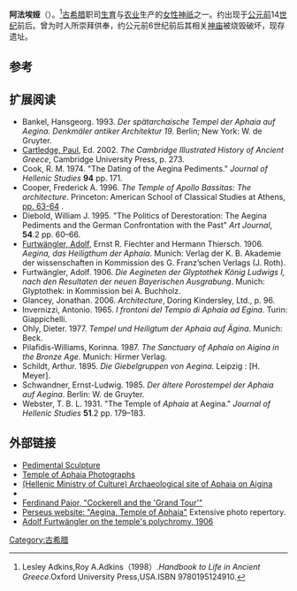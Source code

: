 {{expand|time=2013-10-15T06:19:44+00:00}}
{{Infobox deity|type=Greek
| image =Temple of Aphaia.jpg
| caption =阿法埃娅神庙遗址
| name =阿法埃娅
| god_of =[[生育|生育]]与[[农业|农业]]生产之神、[[埃伊納島|埃伊納島]]守护神
|script_name=希腊语|script=Ἀφαία}}
'''阿法埃娅'''（{{lang-en|Aphaea}}）。<ref>Lesley Adkins,Roy A.Adkins（1998）.''Handbook to Life in Ancient Greece''.Oxford University Press,USA.ISBN 9780195124910.</ref>[[古希腊|古希腊]]职司[[生育|生育]]与[[农业|农业]]生产的[[女性|女性]][[神祇|神祇]]之一。约出现于[[公元前|公元前]]14[[世纪|世纪]]前后。曾为时人所崇拜供奉，约公元前6世纪前后其相关[[神庙|神庙]]被烧毁破坏，现存遗址。

== 参考 ==
{{reflist}}

==扩展阅读==
*Bankel, Hansgeorg. 1993. ''Der spätarchaische Tempel der Aphaia auf Aegina. Denkmäler antiker Architektur 19''. Berlin; New York: W. de Gruyter.
*[[Paul_Cartledge|Cartledge, Paul]], Ed. 2002. ''The Cambridge Illustrated History of Ancient Greece'', Cambridge University Press, p. 273.
*Cook, R. M.  1974.  "The Dating of the Aegina Pediments."  ''Journal of Hellenic Studies'' '''94''' pp. 171.
*Cooper, Frederick A. 1996. ''The Temple of Apollo Bassitas: The architecture''. Princeton: American School of Classical Studies at Athens, [http://books.google.com/books?id=DSf3_deQfJkC&pg=PA64&lpg=PA64 pp. 63-64] {{Wayback|url=http://books.google.com/books?id=DSf3_deQfJkC&pg=PA64&lpg=PA64 |date=20110629040711 }}.
*Diebold, William J.  1995.  "The Politics of Derestoration: The Aegina Pediments and the German Confrontation with the Past"  ''Art Journal'', '''54'''.2 pp. 60–66.
*[[Adolf_Furtwängler|Furtwängler, Adolf]], Ernst R. Fiechter and Hermann Thiersch. 1906. ''Aegina, das Heiligthum der Aphaia''. Munich: Verlag der K. B. Akademie der wissenschaften in Kommission des G. Franz’schen Verlags (J. Roth).
*Furtwängler, Adolf. 1906. ''Die Aegineten der Glyptothek König Ludwigs I, nach den Resultaten der neuen Bayerischen Ausgrabung''. Munich: Glyptothek: in Kommission bei A. Buchholz.
*Glancey, Jonathan. 2006. ''Architecture'', Doring Kindersley, Ltd., p. 96.
*Invernizzi, Antonio. 1965. ''I frontoni del Tempio di Aphaia ad Egina''. Turin: Giappichelli.
*Ohly, Dieter. 1977. ''Tempel und Heiligtum der Aphaia auf Ägina''. Munich: Beck.
*Pilafidis-Williams, Korinna. 1987.  ''The Sanctuary of Aphaia on Aigina in the Bronze Age.'' Munich: Hirmer Verlag.
*Schildt, Arthur. 1895. ''Die Giebelgruppen von Aegina''. Leipzig : [H. Meyer].
*Schwandner, Ernst-Ludwig. 1985. ''Der ältere Porostempel der Aphaia auf Aegina''. Berlin: W. de Gruyter.
*Webster, T. B. L.  1931. "The Temple of ''Aphaia'' at Aegina."  ''Journal of Hellenic Studies'' '''51'''.2 pp. 179–183.

== 外部链接 ==
*[http://www.antike-am-koenigsplatz.mwn.de Pedimental Sculpture] {{Wayback|url=http://www.antike-am-koenigsplatz.mwn.de/ |date=20200619195651 }}
*[http://www.flickr.com/photos/schumata/tags/aphaia/ Temple of Aphaia Photographs] {{Wayback|url=http://www.flickr.com/photos/schumata/tags/aphaia/ |date=20160409200732 }}
*[https://web.archive.org/web/20070416124820/http://www.culture.gr/2/21/211/21102a/e211ba06.html (Hellenic Ministry of Culture) Archaeological site of Aphaia on Aigina]
*{{Cite EB1911|wstitle=Aegina}}
*[https://web.archive.org/web/20070807065227/http://www.unil.ch/esag/page26236.html Ferdinand Pajor, "Cockerell and the 'Grand Tour'"]
*[http://www.perseus.tufts.edu/cgi-bin/architindex?entry=Aegina,Temple+of+Aphaia Perseus website: "Aegina, Temple of Aphaia"] {{Wayback|url=http://www.perseus.tufts.edu/cgi-bin/architindex?entry=Aegina,Temple+of+Aphaia |date=20081008112357 }} Extensive photo repertory.
*[http://www.stiftung-archaeologie.de/index.html Adolf Furtwängler on the temple's polychromy, 1906] {{Wayback|url=http://www.stiftung-archaeologie.de/index.html |date=20161230112629 }}

{{古希腊}}

[[Category:古希腊|Category:古希腊]]